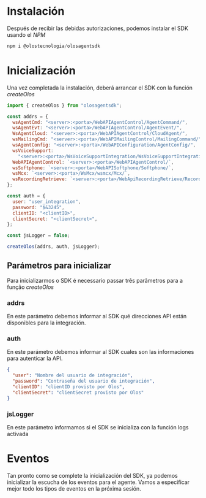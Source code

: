 # Instalación

Después de recibir las debidas autorizaciones, podemos instalar el SDK usando el _NPM_

```js copy
npm i @olostecnologia/olosagentsdk
```

# Inicialización

Una vez completada la instalación, deberá arrancar el SDK con la función _createOlos_

```js copy
import { createOlos } from "olosagentsdk";

const addrs = {
  wsAgentCmd: "<server>:<porta>/WebAPIAgentControl/AgentCommand/",
  wsAgentEvt: "<server>:<porta>/WebAPIAgentControl/AgentEvent/",
  WsAgentCloud: "<server>:<porta>/WebAPIAgentControl/CloudAgent/",
  wsMailingCmd: "<server>:<porta>/WebAPIMailingControl/MailingCommand/",
  wsAgentConfig: "<server>:<porta>/WebAPIConfiguration/AgentConfig/",
  wsVoiceSupport:
    "<server>:<porta>/WsVoiceSupportIntegration/WsVoiceSupportIntegration.asmx",
  WebAPIAgentControl: `<server>:<porta>/WebAPIAgentControl/`,
  wsSoftphone: `<server>:<porta>/WebAPISoftphone/Softphone/`,
  wsMcx: `<server>:<porta>/WsMcx/wsmcx/Mcx/`,
  wsRecordingRetrieve: `<server>:<porta>/WebApiRecordingRetrieve/RecordTextComm/`,
};

const auth = {
  user: "user_integration",
  password: "$&3245",
  clientID: "<clientID>",
  clientSecret: "<clientSecret>",
};

const jsLogger = false;

createOlos(addrs, auth, jsLogger);
```

## Parámetros para inicializar

Para inicializarmos o SDK é necessario passar três parâmetros para a função _createOlos_

### addrs

En este parámetro debemos informar al SDK qué direcciones API están disponibles para la integración.

### auth

En este parámetro debemos informar al SDK cuales son las informaciones para autenticar la API.

```json copy
{
  "user": "Nombre del usuario de integración",
  "password": "Contraseña del usuario de integración",
  "clientID": "clientID provisto por Olos",
  "clientSecret": "clientSecret provisto por Olos"
}
```

### jsLogger

En este parámetro informamos si el SDK se inicializa con la función logs activada

# Eventos

Tan pronto como se complete la inicialización del SDK, ya podemos inicializar la escucha de los eventos para el agente. Vamos a especificar mejor todo los tipos de eventos en la próxima sesión.


